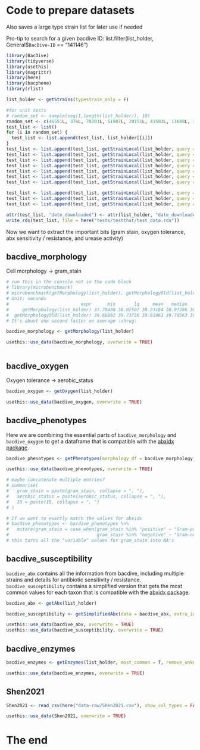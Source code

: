 # Code to prepare datasets

Also saves a large type strain list for later use if needed

Pro-tip to search for a given bacdive ID: list.filter(list_holder, General$`BacDive-ID` == "141146")

```r
library(BacDive)
library(tidyverse)
library(usethis)
library(magrittr)
library(here)
library(bacphene)
library(rlist)
```

```r

list_holder <- getStrains(typestrain_only = F)

```

```r
#for unit tests
# random_set <- sample(seq(1,length(list_holder)), 10)
random_set <- c(46551L, 376L, 78203L, 51907L, 20151L, 41583L, 11608L, 36060L, 38371L, 6841L)
test_list <- list()
for (i in random_set) {
  test_list <- list.append(test_list, list_holder[[i]])
}
test_list <- list.append(test_list, getStrainLocal(list_holder, query = "Acidicapsa dinghuensis", typestrain_only = T)[[1]]) #for testing getAbx
test_list <- list.append(test_list, getStrainLocal(list_holder, query = "Acinetobacter calcoaceticus", typestrain_only = T)[[2]]) #for testing getAbx (antibiogram)
test_list <- list.append(test_list, getStrainLocal(list_holder, query = 21374, typestrain_only = F)[[1]]) #for testing getAbx
test_list <- list.append(test_list, getStrainLocal(list_holder, query = 280, typestrain_only = F)[[1]]) #for testing getAbx
test_list <- list.append(test_list, getStrainLocal(list_holder, query = 8094, typestrain_only = F)[[1]]) #for testing getAbx
test_list <- list.append(test_list, getStrainLocal(list_holder, query = 159751, typestrain_only = F)[[1]]) #for testing getAbx
test_list <- list.append(test_list, getStrainLocal(list_holder, query = 158420, typestrain_only = F)[[1]]) #for testing getAbx

test_list <- list.append(test_list, getStrainLocal(list_holder, query = "Abyssibacter profundi", typestrain_only = T)[[1]]) #for testing getEnzymes
test_list <- list.append(test_list, getStrainLocal(list_holder, query = "Bacteroides fragilis", typestrain_only = T)[[1]])
test_list <- list.append(test_list, getStrainLocal(list_holder, query = "Bacteroides fragilis", typestrain_only = F)[[2]]) #for testing getStrainLocal and having multiple strains of the same species

attr(test_list, "date_downloaded") <- attr(list_holder, "date_downloaded")
write_rds(test_list, file = here("tests/testthat/test_data.rda"))
```


Now we want to extract the important bits (gram stain, oxygen tolerance, abx sensitivity / resistance, and urease activity)

## bacdive_morphology

Cell morphology -> gram_stain

```r

# run this in the console not in the code block
# library(microbenchmark)
# microbenchmark(getMorphology(list_holder), getMorphologyOld(list_holder), times = 5)
# Unit: seconds
#                           expr      min       lq     mean   median       uq      max neval cld
#     getMorphology(list_holder) 37.78438 38.02507 38.23184 38.07286 38.30433 38.97256     5  a 
#  getMorphologyOld(list_holder) 39.68092 39.73736 39.81061 39.78563 39.84407 40.00506     5   b
# It's about one second faster on average :shrug:

bacdive_morphology <- getMorphology(list_holder)

usethis::use_data(bacdive_morphology, overwrite = TRUE)



```

## bacdive_oxygen

Oxygen tolerance -> aerobic_status

```r

bacdive_oxygen <- getOxygen(list_holder)

usethis::use_data(bacdive_oxygen, overwrite = TRUE)

```

## bacdive_phenotypes

Here we are combining the essential parts of `bacdive_morphology` and `bacdive_oxygen` to get a dataframe that is compatible with the [abxidx package](https://github.com/PennChopMicrobiomeProgram/abxidx).

```r

bacdive_phenotypes <- getPhenotypes(morphology_df = bacdive_morphology, oxygen_df = bacdive_oxygen)

usethis::use_data(bacdive_phenotypes, overwrite = TRUE)

# maybe concatenate multiple entries?
# summarise(
#   gram_stain = paste(gram_stain, collapse = ", "),
#   aerobic_status = paste(aerobic_status, collapse = ", "),
#   ID = paste(ID, collapse = ", ")
# )

# If we want to exactly match the values for abxidx
# bacdive_phenotypes <- bacdive_phenotypes %>%
#   mutate(gram_stain = case_when(gram_stain %in% "positive" ~ "Gram-positive",
#                                 gram_stain %in% "negative" ~ "Gram-negative"))
# this turns all the "variable" values for gram_stain into NA's


```

## bacdive_susceptibility

`bacdive_abx` contains all the information from bacdive, including multiple strains and details for antibiotic sensitivity / resistance. `bacdive_susceptibility` contains a simplified version that gets the most common values for each taxon that is compatible with the [abxidx package](https://github.com/PennChopMicrobiomeProgram/abxidx).

```r

bacdive_abx <- getAbx(list_holder)

bacdive_susceptibility <- getSimplifiedAbx(data = bacdive_abx, extra_info = F, most_common = T, remove_unknown = T)

usethis::use_data(bacdive_abx, overwrite = TRUE)
usethis::use_data(bacdive_susceptibility, overwrite = TRUE)

```

## bacdive_enzymes

```r

bacdive_enzymes <- getEnzymes(list_holder, most_common = T, remove_unknown = T)

usethis::use_data(bacdive_enzymes, overwrite = TRUE)

```

## Shen2021

```r

Shen2021 <- read_csv(here("data-raw/Shen2021.csv"), show_col_types = FALSE)

usethis::use_data(Shen2021, overwrite = TRUE)

```

# The end

